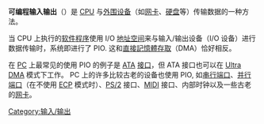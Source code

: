 {{otheruses|subject=计算机科学中的可编程输入输出|other=DIY的一体化电脑|PIO电脑}}

{{Expand language|1=en|time=2020-07-28T07:29:40+00:00}}
'''可编程输入输出'''（{{lang-en|PIO}}）是 [[CPU|CPU]] 与[[外围设备|外围设备]]（如[[网卡|网卡]]、[[硬盘|硬盘]]等）传输数据的一种方法。

当 CPU 上执行的[[软件|软件]][[程序|程序]]使用 I/O [[地址空间|地址空间]]来与输入/输出设备（I/O 设备）进行数据传输时，系统即进行了 PIO. 这和[[直接記憶體存取|直接記憶體存取]]（DMA）恰好相反。

在 [[个人电脑|PC]] 上最常见的使用 PIO 的例子是 [[ATA|ATA]] [[接口|接口]]，但 ATA 接口也可以在 [[Ultra_DMA|Ultra DMA]] 模式下工作。 PC 上的许多比较古老的设备也使用 PIO, 如[[串行端口|串行端口]]、[[并行端口|并行端口]]（在不使用 [[ECP|ECP]] 模式时）、[[PS/2|PS/2]] 接口、[[MIDI|MIDI]] 接口、内部时钟以及一些古老的[[网卡|网卡]]。

[[Category:输入/输出|Category:输入/输出]]